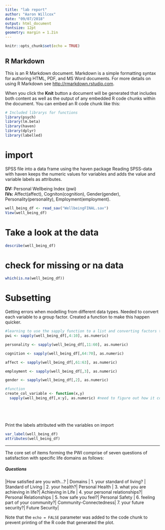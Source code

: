 ```yaml
---
title: "lab report"
author: "Aaron Willcox"
date: "09/07/2018"
output: html_document
fontsize: 12pt
geometry: margin = 1.2in
---
```


```r
knitr::opts_chunk$set(echo = TRUE)
```

## R Markdown

This is an R Markdown document. Markdown is a simple formatting syntax for authoring HTML, PDF, and MS Word documents. For more details on using R Markdown see <http://rmarkdown.rstudio.com>.

When you click the **Knit** button a document will be generated that includes both content as well as the output of any embedded R code chunks within the document. You can embed an R code chunk like this:


```r
# Included librarys for functions
library(psych)
library(lm.beta)
library(haven)
library(dplyr)
library(labelled)
```

# import 
SPSS file into a data frame using the haven package
Reading SPSS-data with haven keeps the numeric values for variables and adds the value and variable labels as attributes.

**DV:** Personal Wellbeing Index (pwi)  
**IVs:** Affect(affect), Cogniton(cognition), Gender(gender), Personality(personality), Employment(employment).

```r

well_being_df <- read_sav("WellbeingFINAL.sav")
View(well_being_df)
```

# Take a look at the data
```r
describe(well_being_df)
```

# check for missing or na data
```r
which(is.na(well_being_df))
```

# Subsetting 

Getting errors when modelling from different data types. Needed to convert each variable to a group factor. Created a function to make this happen quicker. 

```r
#learning to use the sapply function to a list and converting factors to numeric types
pwi <- sapply(well_being_df[,4:10], as.numeric)

personality <- sapply(well_being_df[,11:60], as.numeric)

cognition <- sapply(well_being_df[,64:70], as.numeric)

affect <- sapply(well_being_df[,61:63], as.numeric)

employment <- sapply(well_being_df[,3], as.numeric)

gender <- sapply(well_being_df[,2], as.numeric)

#function
create_col_variable <- function(x,y)
  sapply(well_being_df[,x:y], as.numeric) #need to figure out how it could take a blank argument: x <- create_col_variable(,2) for example.



  
```

Print the labels attributed with the variables on import
```r
var_label(well_being_df)
attributes(well_being_df)
```

***
The core set of items forming the PWI comprise of seven questions of satisfaction with specific life domains as follows:

##### Questions
|How satisfied are you with...? | Domains |
1. your standard of living? | Standard of Living |
2. your health?| Personal Health |
3. what you are achieving in life?| Achieving in Life |
4. your personal relationships?|  Personal Relationships |
5. how safe you feel?| Personal Safety |
6. feeling part of your community?| Community-Connectedness|
7. your future security?|  Future Security|



Note that the `echo = FALSE` parameter was added to the code chunk to prevent printing of the R code that generated the plot.

